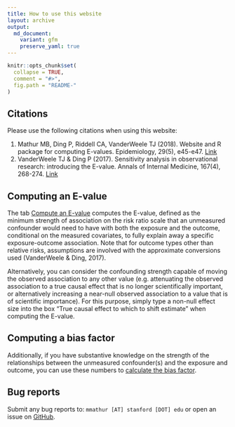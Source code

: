 ```yaml
---
title: How to use this website
layout: archive
output:
  md_document:
    variant: gfm
    preserve_yaml: true
---
```


```r
knitr::opts_chunk$set(
  collapse = TRUE,
  comment = "#>",
  fig.path = "README-"
)
```

## Citations

Please use the following citations when using this website:

1. Mathur MB, Ding P, Riddell CA, VanderWeele TJ (2018). Website and R package for computing E-values. Epidemiology, 29(5), e45-e47.
[Link](https://journals.lww.com/epidem/Citation/publishahead/Website_and_R_Package_for_Computing_E_Values.98679.aspx)
2. VanderWeele TJ & Ding P (2017). Sensitivity analysis in observational research: introducing the E-value. Annals of Internal Medicine, 167(4), 268-274.
[Link](http://annals.org/aim/article-abstract/2643434/sensitivity-analysis-observational-research-introducing-e-value?doi=10.7326%2fM16-2607)

## Computing an E-value

The tab [Compute an E-value](http://www.evalue-calculator.com/evalue/) computes the E-value, defined as the minimum strength of association on the risk ratio scale that an unmeasured confounder would need to have with both the exposure and the outcome, conditional on the measured covariates, to fully explain away a specific exposure-outcome association. Note that for outcome types other than relative risks, assumptions are involved with the approximate conversions used (VanderWeele & Ding, 2017).

Alternatively, you can consider the confounding strength capable of moving the observed association to any other value (e.g. attenuating the observed association to a true causal effect that is no longer scientifically important, or alternatively increasing a near-null observed association to a value that is of scientific importance). For this purpose, simply type a non-null effect size into the box "True causal effect to which to shift estimate" when computing the E-value.

## Computing a bias factor

Additionally, if you have substantive knowledge on the strength of the relationships between the unmeasured confounder(s) and the exposure and outcome, you can use these numbers to [calculate the bias factor](https://bias-factor.hmdc.harvard.edu/).



## Bug reports

Submit any bug reports to: `mmathur [AT] stanford [DOT] edu` or open an issue on [GitHub](https://github.com/mayamathur/evalue/issues).
